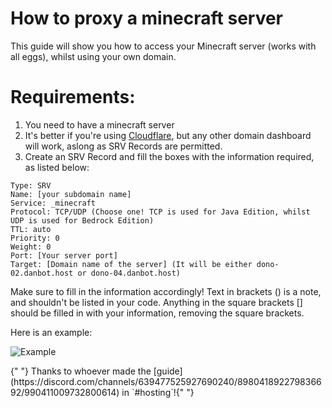 # How to proxy a minecraft server

This guide will show you how to access your Minecraft server (works with all eggs), whilst using your own domain.

# Requirements:
1. You need to have a minecraft server
2. It's better if you're using [Cloudflare](https://www.cloudflare.com), but any other domain dashboard will work, aslong as SRV Records are permitted.
3. Create an SRV Record and fill the boxes with the information required, as listed below:

```
Type: SRV
Name: [your subdomain name]
Service: _minecraft
Protocol: TCP/UDP (Choose one! TCP is used for Java Edition, whilst UDP is used for Bedrock Edition)
TTL: auto
Priority: 0
Weight: 0
Port: [Your server port]
Target: [Domain name of the server] (It will be either dono-02.danbot.host or dono-04.danbot.host)
```
<Tip>
  Make sure to fill in the information accordingly! Text in brackets () is a note, and shouldn't be listed in your code.
  Anything in the square brackets [] should be filled in with your information, removing the square brackets.
</Tip>

Here is an example:

![Example](/content/minecraft-proxy/example.png)

<Tip>
  {" "}
  Thanks to whoever made the
  [guide](https://discord.com/channels/639477525927690240/898041892279836692/990411009732800614)
  in `#hosting`!{" "}
</Tip>

